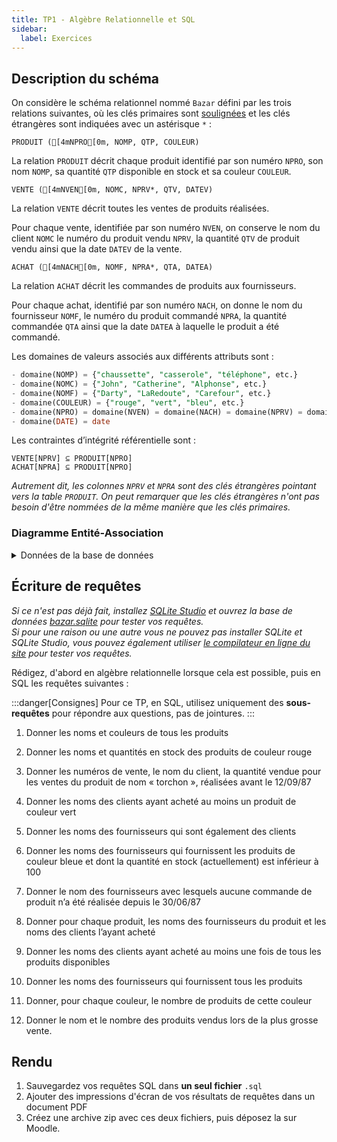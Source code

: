 ```yaml
---
title: TP1 - Algèbre Relationnelle et SQL
sidebar:
  label: Exercices
---
```



<Slide>

## Description du schéma

On considère le schéma relationnel nommé `Bazar` défini par les trois relations suivantes, où les clés primaires sont <u>soulignées</u> et les clés étrangères sont indiquées avec un astérisque `*` :

```ansi wrap
PRODUIT ([4mNPRO[0m, NOMP, QTP, COULEUR)
```

La relation `PRODUIT` décrit chaque produit identifié par son numéro `NPRO`, son nom `NOMP`, sa quantité `QTP` disponible en stock et sa couleur `COULEUR`.

```ansi wrap
VENTE ([4mNVEN[0m, NOMC, NPRV*, QTV, DATEV)
```

La relation `VENTE` décrit toutes les ventes de produits réalisées.

Pour chaque vente, identifiée par son numéro `NVEN`, on conserve le nom du client `NOMC` le numéro du produit vendu `NPRV`, la quantité `QTV` de produit vendu ainsi que la date `DATEV` de la vente.

```ansi wrap
ACHAT ([4mNACH[0m, NOMF, NPRA*, QTA, DATEA)
```

La relation `ACHAT` décrit les commandes de produits aux fournisseurs.

Pour chaque achat, identifié par son numéro `NACH`, on donne le nom du fournisseur `NOMF`, le numéro du produit commandé `NPRA`, la quantité commandée `QTA` ainsi que la date `DATEA` à laquelle le produit a été commandé.

</Slide>
<Slide>

Les domaines de valeurs associés aux différents attributs sont :

```sql wrap
- domaine(NOMP) = {"chaussette", "casserole", "téléphone", etc.}
- domaine(NOMC) = {"John", "Catherine", "Alphonse", etc.}
- domaine(NOMF) = {"Darty", "LaRedoute", "Carefour", etc.}
- domaine(COULEUR) = {"rouge", "vert", "bleu", etc.}
- domaine(NPRO) = domaine(NVEN) = domaine(NACH) = domaine(NPRV) = domaine(NPRA) = domaine(QTP) = domaine(QTV) = domaine(QTA) = entiers ≥ 0
- domaine(DATE) = date
```

</Slide>
<Slide>

Les contraintes d’intégrité référentielle sont :

```
VENTE[NPRV] ⊆ PRODUIT[NPRO]
ACHAT[NPRA] ⊆ PRODUIT[NPRO]
```

_Autrement dit, les colonnes `NPRV` et `NPRA` sont des clés étrangères pointant vers la table `PRODUIT`. On peut remarquer que les clés étrangères n'ont pas besoin d'être nommées de la même manière que les clés primaires._

</Slide>
<Slide>

### Diagramme Entité-Association


<Bazar />

</Slide>
<Slide>


<details>
<summary>Données de la base de données</summary>

    <div class="tables tables-3-col">

        <Table
        sqliteDB="public/sample/bazar.sqlite"
        title="PRODUIT"
        query="SELECT * FROM PRODUIT"
        />

        <Table
        sqliteDB="public/sample/bazar.sqlite"
        title="ACHAT"
        query="SELECT * FROM ACHAT"
        />

        <Table
        sqliteDB="public/sample/bazar.sqlite"
        title="VENTE"
        query="SELECT * FROM VENTE"
        />

    </div>

</details>

</Slide>
<Slide>

## Écriture de requêtes

_Si ce n'est pas déjà fait, installez [SQLite Studio](https://sqlitestudio.pl/) et ouvrez la base de données [bazar.sqlite](/bdd/public/sample/bazar.sqlite) pour tester vos requêtes. <br/> Si pour une raison ou une autre vous ne pouvez pas installer SQLite et SQLite Studio, vous pouvez également utiliser [le compilateur en ligne du site](/bdd/sql-compiler/02-bazar/) pour tester vos requêtes._

Rédigez, d'abord en algèbre relationnelle lorsque cela est possible, puis en SQL les requêtes suivantes :

:::danger[Consignes]
Pour ce TP, en SQL, utilisez uniquement des **sous-requêtes** pour répondre aux questions, pas de jointures.
:::

1. Donner les noms et couleurs de tous les produits

2. Donner les noms et quantités en stock des produits de couleur rouge

3. Donner les numéros de vente, le nom du client, la quantité vendue pour les ventes du produit de nom « torchon », réalisées avant le 12/09/87

4. Donner les noms des clients ayant acheté au moins un produit de couleur vert

5. Donner les noms des fournisseurs qui sont également des clients

6. Donner les noms des fournisseurs qui fournissent les produits de couleur bleue et dont la quantité en stock (actuellement) est inférieur à 100

7. Donner le nom des fournisseurs avec lesquels aucune commande de produit n’a été réalisée depuis le 30/06/87

8. Donner pour chaque produit, les noms des fournisseurs du produit et les noms des clients l’ayant acheté

9. Donner les noms des clients ayant acheté au moins une fois de tous les produits disponibles

10. Donner les noms des fournisseurs qui fournissent tous les produits

11. Donner, pour chaque couleur, le nombre de produits de cette couleur

12. Donner le nom et le nombre des produits vendus lors de la plus grosse vente.

## Rendu

1. Sauvegardez vos requêtes SQL dans **un seul fichier** `.sql`
2. Ajouter des impressions d'écran de vos résultats de requêtes dans un document PDF
3. Créez une archive zip avec ces deux fichiers, puis déposez la sur Moodle.

</Slide>
